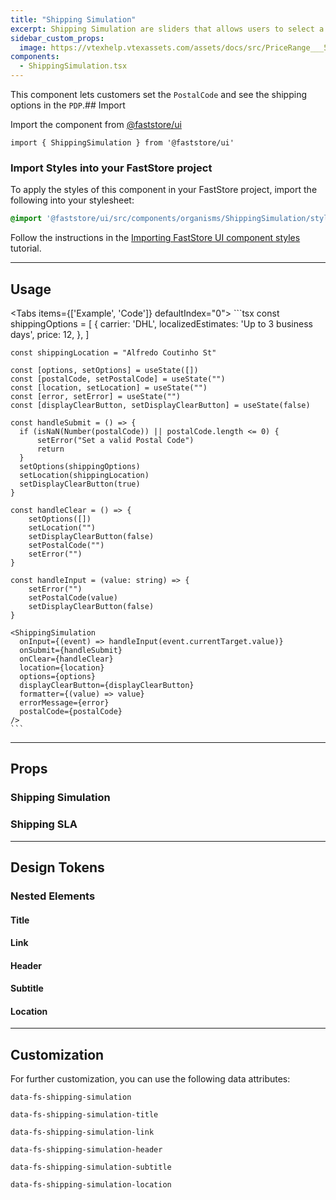 ```yaml
---
title: "Shipping Simulation"
excerpt: Shipping Simulation are sliders that allows users to select a maximum and minimum price.
sidebar_custom_props:
  image: https://vtexhelp.vtexassets.com/assets/docs/src/PriceRange___5863b0eb4a4a8ce9a98da5c760461e61.png
components:
  - ShippingSimulation.tsx
---
```

This component lets customers set the `PostalCode` and see the shipping options in the `PDP`.## Import

Import the component from [@faststore/ui](/docs/guides/faststore/components-index)

```tsx
import { ShippingSimulation } from '@faststore/ui'
```

### Import Styles into your FastStore project

To apply the styles of this component in your FastStore project, import the following into your stylesheet:

```scss
@import '@faststore/ui/src/components/organisms/ShippingSimulation/styles.scss';
```

Follow the instructions in the [Importing FastStore UI component styles](/docs/customizing/importing-styles-to-faststore-ui-components) tutorial.

---

## Usage

<Tabs items={['Example', 'Code']} defaultIndex="0">
  <Tab>
    <OverviewSection>
      <ShippingSimulationUsage />
    </OverviewSection>
  </Tab>
  <Tab>
    ```tsx
    const shippingOptions = [
      {
          carrier: 'DHL',
          localizedEstimates: 'Up to 3 business days',
          price: 12,
      },
    ]

    const shippingLocation = "Alfredo Coutinho St"

    const [options, setOptions] = useState([])
    const [postalCode, setPostalCode] = useState("")
    const [location, setLocation] = useState("")
    const [error, setError] = useState("")
    const [displayClearButton, setDisplayClearButton] = useState(false)

    const handleSubmit = () => {
      if (isNaN(Number(postalCode)) || postalCode.length <= 0) {
          setError("Set a valid Postal Code")
          return
      }
      setOptions(shippingOptions)
      setLocation(shippingLocation)
      setDisplayClearButton(true)
    }

    const handleClear = () => {
        setOptions([])
        setLocation("")
        setDisplayClearButton(false)
        setPostalCode("")
        setError("")
    }

    const handleInput = (value: string) => {
        setError("")
        setPostalCode(value)
        setDisplayClearButton(false)
    }

    <ShippingSimulation
      onInput={(event) => handleInput(event.currentTarget.value)}
      onSubmit={handleSubmit}
      onClear={handleClear}
      location={location}
      options={options}
      displayClearButton={displayClearButton}
      formatter={(value) => value}
      errorMessage={error}
      postalCode={postalCode}
    />
    ```

  </Tab>
</Tabs>

---

## Props

### Shipping Simulation

<ComponentPropsSection component="ShippingSimulation" />

### Shipping SLA

<PropsSection propsList={propsShippingSla} />

---

## Design Tokens

<TokenTable>
  <TokenRow
    token="--fs-shipping-simulation-text-size"
    value="var(--fs-text-size-legend)"
  />
</TokenTable>

### Nested Elements

#### Title

<TokenTable>
  <TokenRow
    token="--fs-shipping-simulation-title-padding-bottom"
    value="var(--fs-spacing-2)"
  />
  <TokenRow
    token="--fs-shipping-simulation-title-font-size"
    value="var(--fs-text-size-3)"
  />
  <TokenRow
    token="--fs-shipping-simulation-title-font-weight"
    value="var(--fs-text-weight-bold)"
  />
  <TokenRow token="--fs-shipping-simulation-title-line-height" value="1.2" />
</TokenTable>

#### Link

<TokenTable>
  <TokenRow
    token="--fs-shipping-simulation-link-padding-top"
    value="var(--fs-spacing-1)"
  />
</TokenTable>

#### Header

<TokenTable>
  <TokenRow
    token="--fs-shipping-simulation-header-padding-top"
    value="var(--fs-spacing-3)"
  />
</TokenTable>

#### Subtitle

<TokenTable>
  <TokenRow
    token="--fs-shipping-simulation-subtitle-size"
    value="var(--fs-text-size-2)"
  />
  <TokenRow
    token="--fs-shipping-simulation-subtitle-weight"
    value="var(--fs-text-weight-bold)"
  />
  <TokenRow token="--fs-shipping-simulation-subtitle-line-height" value="1.5" />
</TokenTable>

#### Location

<TokenTable>
  <TokenRow
    token="--fs-shipping-simulation-location-padding-bottom"
    value="var(--fs-spacing-2)"
  />
  <TokenRow
    token="--fs-shipping-simulation-location-font-size"
    value="var(--fs-text-size-2)"
  />
  <TokenRow token="--fs-shipping-simulation-location-line-height" value="1.5" />
</TokenTable>

---

## Customization

For further customization, you can use the following data attributes:

`data-fs-shipping-simulation`

`data-fs-shipping-simulation-title`

`data-fs-shipping-simulation-link`

`data-fs-shipping-simulation-header`

`data-fs-shipping-simulation-subtitle`

`data-fs-shipping-simulation-location`
